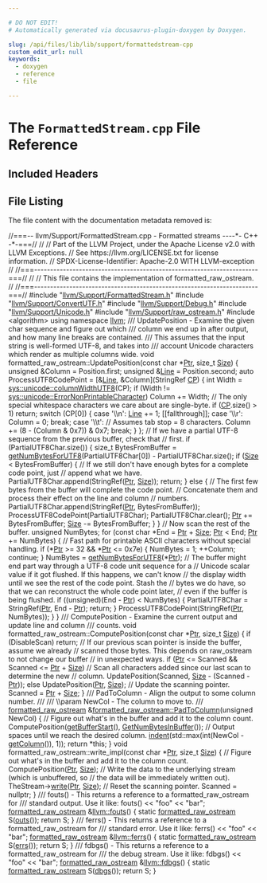 ```yaml
---

# DO NOT EDIT!
# Automatically generated via docusaurus-plugin-doxygen by Doxygen.

slug: /api/files/lib/lib/support/formattedstream-cpp
custom_edit_url: null
keywords:
  - doxygen
  - reference
  - file

---
```





# The `FormattedStream.cpp` File Reference

<DoxygenPage pluginConfig={pluginConfig}>



## Included Headers

<IncludesList>
<IncludesListItem
  filePath="llvm/Support/FormattedStream.h"
  permalink="/docs/api/files/include/include/llvm/include/llvm/support/formattedstream-h"
  isLocal="true" />
<IncludesListItem
  filePath="llvm/Support/ConvertUTF.h"
  permalink="/docs/api/files/include/include/llvm/include/llvm/support/convertutf-h"
  isLocal="true" />
<IncludesListItem
  filePath="llvm/Support/Debug.h"
  permalink="/docs/api/files/include/include/llvm/include/llvm/support/debug-h"
  isLocal="true" />
<IncludesListItem
  filePath="llvm/Support/Unicode.h"
  permalink="/docs/api/files/include/include/llvm/include/llvm/support/unicode-h"
  isLocal="true" />
<IncludesListItem
  filePath="llvm/Support/raw_ostream.h"
  permalink="/docs/api/files/include/include/llvm/include/llvm/support/raw-ostream-h"
  isLocal="true" />
<IncludesListItem
  filePath="algorithm"
  permalink=""
  isLocal="false" />
</IncludesList>


## File Listing

The file content with the documentation metadata removed is:

<ProgramListing>

<Link id="l00001" /><CodeLine lineNumber="1"><span class="doxyHighlightComment">//===-- llvm/Support/FormattedStream.cpp - Formatted streams ----&#42;- C++ -&#42;-===//</span></CodeLine>
<Link id="l00002" /><CodeLine lineNumber="2"><span class="doxyHighlightComment">//</span></CodeLine>
<Link id="l00003" /><CodeLine lineNumber="3"><span class="doxyHighlightComment">// Part of the LLVM Project, under the Apache License v2.0 with LLVM Exceptions.</span></CodeLine>
<Link id="l00004" /><CodeLine lineNumber="4"><span class="doxyHighlightComment">// See https://llvm.org/LICENSE.txt for license information.</span></CodeLine>
<Link id="l00005" /><CodeLine lineNumber="5"><span class="doxyHighlightComment">// SPDX-License-Identifier: Apache-2.0 WITH LLVM-exception</span></CodeLine>
<Link id="l00006" /><CodeLine lineNumber="6"><span class="doxyHighlightComment">//</span></CodeLine>
<Link id="l00007" /><CodeLine lineNumber="7"><span class="doxyHighlightComment">//===----------------------------------------------------------------------===//</span></CodeLine>
<Link id="l00008" /><CodeLine lineNumber="8"><span class="doxyHighlightComment">//</span></CodeLine>
<Link id="l00009" /><CodeLine lineNumber="9"><span class="doxyHighlightComment">// This file contains the implementation of formatted&#95;raw&#95;ostream.</span></CodeLine>
<Link id="l00010" /><CodeLine lineNumber="10"><span class="doxyHighlightComment">//</span></CodeLine>
<Link id="l00011" /><CodeLine lineNumber="11"><span class="doxyHighlightComment">//===----------------------------------------------------------------------===//</span></CodeLine>
<Link id="l00012" /><CodeLine lineNumber="12"></CodeLine>
<Link id="l00013" /><CodeLine lineNumber="13"><span class="doxyHighlightPreprocessor">#include &quot;<a href="/docs/api/files/include/include/llvm/include/llvm/support/formattedstream-h">llvm/Support/FormattedStream.h</a>&quot;</span></CodeLine>
<Link id="l00014" /><CodeLine lineNumber="14"><span class="doxyHighlightPreprocessor">#include &quot;<a href="/docs/api/files/include/include/llvm/include/llvm/support/convertutf-h">llvm/Support/ConvertUTF.h</a>&quot;</span></CodeLine>
<Link id="l00015" /><CodeLine lineNumber="15"><span class="doxyHighlightPreprocessor">#include &quot;<a href="/docs/api/files/include/include/llvm/include/llvm/support/debug-h">llvm/Support/Debug.h</a>&quot;</span></CodeLine>
<Link id="l00016" /><CodeLine lineNumber="16"><span class="doxyHighlightPreprocessor">#include &quot;<a href="/docs/api/files/include/include/llvm/include/llvm/support/unicode-h">llvm/Support/Unicode.h</a>&quot;</span></CodeLine>
<Link id="l00017" /><CodeLine lineNumber="17"><span class="doxyHighlightPreprocessor">#include &quot;<a href="/docs/api/files/include/include/llvm/include/llvm/support/raw-ostream-h">llvm/Support/raw&#95;ostream.h</a>&quot;</span></CodeLine>
<Link id="l00018" /><CodeLine lineNumber="18"><span class="doxyHighlightPreprocessor">#include &lt;algorithm&gt;</span></CodeLine>
<Link id="l00019" /><CodeLine lineNumber="19"></CodeLine>
<Link id="l00020" /><CodeLine lineNumber="20"><span class="doxyHighlightKeyword">using namespace </span><span class="doxyHighlight"><a href="/docs/api/namespaces/llvm">llvm</a>;</span></CodeLine>
<Link id="l00021" /><CodeLine lineNumber="21"></CodeLine>
<Link id="l00022" /><CodeLine lineNumber="22"><span class="doxyHighlightComment">/// UpdatePosition - Examine the given char sequence and figure out which</span></CodeLine>
<Link id="l00023" /><CodeLine lineNumber="23"><span class="doxyHighlightComment">/// column we end up in after output, and how many line breaks are contained.</span></CodeLine>
<Link id="l00024" /><CodeLine lineNumber="24"><span class="doxyHighlightComment">/// This assumes that the input string is well-formed UTF-8, and takes into</span></CodeLine>
<Link id="l00025" /><CodeLine lineNumber="25"><span class="doxyHighlightComment">/// account Unicode characters which render as multiple columns wide.</span></CodeLine>
<Link id="l00026" /><CodeLine lineNumber="26"><span class="doxyHighlightKeywordType">void</span><span class="doxyHighlight"> formatted&#95;raw&#95;ostream::UpdatePosition(</span><span class="doxyHighlightKeyword">const</span><span class="doxyHighlight"> </span><span class="doxyHighlightKeywordType">char</span><span class="doxyHighlight"> &#42;<a href="/docs/api/files/lib/lib/analysis/targetlibraryinfo-cpp/#aca185e6d0e9f423dbb24440206454872a11dbf501abf829b3ab7049c2d3a8a053">Ptr</a>, </span><span class="doxyHighlightKeywordType">size&#95;t</span><span class="doxyHighlight"> <a href="/docs/api/files/lib/lib/analysis/inlineorder-cpp/#a7ee6f0cb51c3b9056199e9a0001fe8c3a6f6cb72d544962fa333e2e34ce64f719">Size</a>) &#123;</span></CodeLine>
<Link id="l00027" /><CodeLine lineNumber="27"><span class="doxyHighlight">  </span><span class="doxyHighlightKeywordType">unsigned</span><span class="doxyHighlight"> &amp;Column = Position.first;</span></CodeLine>
<Link id="l00028" /><CodeLine lineNumber="28"><span class="doxyHighlight">  </span><span class="doxyHighlightKeywordType">unsigned</span><span class="doxyHighlight"> &amp;<a href="/docs/api/namespaces/llvm/logicalview/#af64c789b30b79a5f18889270bccef27ea4803e6b9e63dabf04de980788d6a13c4">Line</a> = Position.second;</span></CodeLine>
<Link id="l00029" /><CodeLine lineNumber="29"></CodeLine>
<Link id="l00030" /><CodeLine lineNumber="30"><span class="doxyHighlight">  </span><span class="doxyHighlightKeyword">auto</span><span class="doxyHighlight"> ProcessUTF8CodePoint = &#91;&amp;<a href="/docs/api/namespaces/llvm/logicalview/#af64c789b30b79a5f18889270bccef27ea4803e6b9e63dabf04de980788d6a13c4">Line</a>, &amp;Column&#93;(StringRef <a href="/docs/api/namespaces/llvm/hexagonisd/#ab37bf6c49bc26c43ddd958218f63ba00a2ee9b253b17d18db5307d47d1051e0ff">CP</a>) &#123;</span></CodeLine>
<Link id="l00031" /><CodeLine lineNumber="31"><span class="doxyHighlight">    </span><span class="doxyHighlightKeywordType">int</span><span class="doxyHighlight"> Width = <a href="/docs/api/namespaces/llvm/sys/unicode/#a5eb094d229e45fc3cee677f5fc824e2a">sys::unicode::columnWidthUTF8</a>(CP);</span></CodeLine>
<Link id="l00032" /><CodeLine lineNumber="32"><span class="doxyHighlight">    </span><span class="doxyHighlightKeywordFlow">if</span><span class="doxyHighlight"> (Width != <a href="/docs/api/namespaces/llvm/sys/unicode/#a054c217b1f8d738318a766e35b31063eae08389c6cf8c7bc89ef7406ac6f95f2d">sys::unicode::ErrorNonPrintableCharacter</a>)</span></CodeLine>
<Link id="l00033" /><CodeLine lineNumber="33"><span class="doxyHighlight">      Column += Width;</span></CodeLine>
<Link id="l00034" /><CodeLine lineNumber="34"></CodeLine>
<Link id="l00035" /><CodeLine lineNumber="35"><span class="doxyHighlight">    </span><span class="doxyHighlightComment">// The only special whitespace characters we care about are single-byte.</span></CodeLine>
<Link id="l00036" /><CodeLine lineNumber="36"><span class="doxyHighlight">    </span><span class="doxyHighlightKeywordFlow">if</span><span class="doxyHighlight"> (<a href="/docs/api/namespaces/llvm/hexagonisd/#ab37bf6c49bc26c43ddd958218f63ba00a2ee9b253b17d18db5307d47d1051e0ff">CP</a>.size() &gt; 1)</span></CodeLine>
<Link id="l00037" /><CodeLine lineNumber="37"><span class="doxyHighlight">      </span><span class="doxyHighlightKeywordFlow">return</span><span class="doxyHighlight">;</span></CodeLine>
<Link id="l00038" /><CodeLine lineNumber="38"></CodeLine>
<Link id="l00039" /><CodeLine lineNumber="39"><span class="doxyHighlight">    </span><span class="doxyHighlightKeywordFlow">switch</span><span class="doxyHighlight"> (CP&#91;0&#93;) &#123;</span></CodeLine>
<Link id="l00040" /><CodeLine lineNumber="40"><span class="doxyHighlight">    </span><span class="doxyHighlightKeywordFlow">case</span><span class="doxyHighlight"> </span><span class="doxyHighlightCharLiteral">&#39;\\n&#39;</span><span class="doxyHighlight">:</span></CodeLine>
<Link id="l00041" /><CodeLine lineNumber="41"><span class="doxyHighlight">      <a href="/docs/api/namespaces/llvm/logicalview/#af64c789b30b79a5f18889270bccef27ea4803e6b9e63dabf04de980788d6a13c4">Line</a> += 1;</span></CodeLine>
<Link id="l00042" /><CodeLine lineNumber="42"><span class="doxyHighlight">      &#91;&#91;fallthrough&#93;&#93;;</span></CodeLine>
<Link id="l00043" /><CodeLine lineNumber="43"><span class="doxyHighlight">    </span><span class="doxyHighlightKeywordFlow">case</span><span class="doxyHighlight"> </span><span class="doxyHighlightCharLiteral">&#39;\\r&#39;</span><span class="doxyHighlight">:</span></CodeLine>
<Link id="l00044" /><CodeLine lineNumber="44"><span class="doxyHighlight">      Column = 0;</span></CodeLine>
<Link id="l00045" /><CodeLine lineNumber="45"><span class="doxyHighlight">      </span><span class="doxyHighlightKeywordFlow">break</span><span class="doxyHighlight">;</span></CodeLine>
<Link id="l00046" /><CodeLine lineNumber="46"><span class="doxyHighlight">    </span><span class="doxyHighlightKeywordFlow">case</span><span class="doxyHighlight"> </span><span class="doxyHighlightCharLiteral">&#39;\\t&#39;</span><span class="doxyHighlight">:</span></CodeLine>
<Link id="l00047" /><CodeLine lineNumber="47"><span class="doxyHighlight">      </span><span class="doxyHighlightComment">// Assumes tab stop = 8 characters.</span></CodeLine>
<Link id="l00048" /><CodeLine lineNumber="48"><span class="doxyHighlight">      Column += (8 - (Column &amp; 0x7)) &amp; 0x7;</span></CodeLine>
<Link id="l00049" /><CodeLine lineNumber="49"><span class="doxyHighlight">      </span><span class="doxyHighlightKeywordFlow">break</span><span class="doxyHighlight">;</span></CodeLine>
<Link id="l00050" /><CodeLine lineNumber="50"><span class="doxyHighlight">    &#125;</span></CodeLine>
<Link id="l00051" /><CodeLine lineNumber="51"><span class="doxyHighlight">  &#125;;</span></CodeLine>
<Link id="l00052" /><CodeLine lineNumber="52"></CodeLine>
<Link id="l00053" /><CodeLine lineNumber="53"><span class="doxyHighlight">  </span><span class="doxyHighlightComment">// If we have a partial UTF-8 sequence from the previous buffer, check that</span></CodeLine>
<Link id="l00054" /><CodeLine lineNumber="54"><span class="doxyHighlight">  </span><span class="doxyHighlightComment">// first.</span></CodeLine>
<Link id="l00055" /><CodeLine lineNumber="55"><span class="doxyHighlight">  </span><span class="doxyHighlightKeywordFlow">if</span><span class="doxyHighlight"> (PartialUTF8Char.size()) &#123;</span></CodeLine>
<Link id="l00056" /><CodeLine lineNumber="56"><span class="doxyHighlight">    </span><span class="doxyHighlightKeywordType">size&#95;t</span><span class="doxyHighlight"> BytesFromBuffer =</span></CodeLine>
<Link id="l00057" /><CodeLine lineNumber="57"><span class="doxyHighlight">        <a href="/docs/api/namespaces/llvm/#a32e798e98caac5726958f91abbb5a98f">getNumBytesForUTF8</a>(PartialUTF8Char&#91;0&#93;) - PartialUTF8Char.size();</span></CodeLine>
<Link id="l00058" /><CodeLine lineNumber="58"><span class="doxyHighlight">    </span><span class="doxyHighlightKeywordFlow">if</span><span class="doxyHighlight"> (<a href="/docs/api/files/lib/lib/analysis/inlineorder-cpp/#a7ee6f0cb51c3b9056199e9a0001fe8c3a6f6cb72d544962fa333e2e34ce64f719">Size</a> &lt; BytesFromBuffer) &#123;</span></CodeLine>
<Link id="l00059" /><CodeLine lineNumber="59"><span class="doxyHighlight">      </span><span class="doxyHighlightComment">// If we still don&#39;t have enough bytes for a complete code point, just</span></CodeLine>
<Link id="l00060" /><CodeLine lineNumber="60"><span class="doxyHighlight">      </span><span class="doxyHighlightComment">// append what we have.</span></CodeLine>
<Link id="l00061" /><CodeLine lineNumber="61"><span class="doxyHighlight">      PartialUTF8Char.append(StringRef(<a href="/docs/api/files/lib/lib/analysis/targetlibraryinfo-cpp/#aca185e6d0e9f423dbb24440206454872a11dbf501abf829b3ab7049c2d3a8a053">Ptr</a>, <a href="/docs/api/files/lib/lib/analysis/inlineorder-cpp/#a7ee6f0cb51c3b9056199e9a0001fe8c3a6f6cb72d544962fa333e2e34ce64f719">Size</a>));</span></CodeLine>
<Link id="l00062" /><CodeLine lineNumber="62"><span class="doxyHighlight">      </span><span class="doxyHighlightKeywordFlow">return</span><span class="doxyHighlight">;</span></CodeLine>
<Link id="l00063" /><CodeLine lineNumber="63"><span class="doxyHighlight">    &#125; </span><span class="doxyHighlightKeywordFlow">else</span><span class="doxyHighlight"> &#123;</span></CodeLine>
<Link id="l00064" /><CodeLine lineNumber="64"><span class="doxyHighlight">      </span><span class="doxyHighlightComment">// The first few bytes from the buffer will complete the code point.</span></CodeLine>
<Link id="l00065" /><CodeLine lineNumber="65"><span class="doxyHighlight">      </span><span class="doxyHighlightComment">// Concatenate them and process their effect on the line and column</span></CodeLine>
<Link id="l00066" /><CodeLine lineNumber="66"><span class="doxyHighlight">      </span><span class="doxyHighlightComment">// numbers.</span></CodeLine>
<Link id="l00067" /><CodeLine lineNumber="67"><span class="doxyHighlight">      PartialUTF8Char.append(StringRef(<a href="/docs/api/files/lib/lib/analysis/targetlibraryinfo-cpp/#aca185e6d0e9f423dbb24440206454872a11dbf501abf829b3ab7049c2d3a8a053">Ptr</a>, BytesFromBuffer));</span></CodeLine>
<Link id="l00068" /><CodeLine lineNumber="68"><span class="doxyHighlight">      ProcessUTF8CodePoint(PartialUTF8Char);</span></CodeLine>
<Link id="l00069" /><CodeLine lineNumber="69"><span class="doxyHighlight">      PartialUTF8Char.clear();</span></CodeLine>
<Link id="l00070" /><CodeLine lineNumber="70"><span class="doxyHighlight">      <a href="/docs/api/files/lib/lib/analysis/targetlibraryinfo-cpp/#aca185e6d0e9f423dbb24440206454872a11dbf501abf829b3ab7049c2d3a8a053">Ptr</a> += BytesFromBuffer;</span></CodeLine>
<Link id="l00071" /><CodeLine lineNumber="71"><span class="doxyHighlight">      <a href="/docs/api/files/lib/lib/analysis/inlineorder-cpp/#a7ee6f0cb51c3b9056199e9a0001fe8c3a6f6cb72d544962fa333e2e34ce64f719">Size</a> -= BytesFromBuffer;</span></CodeLine>
<Link id="l00072" /><CodeLine lineNumber="72"><span class="doxyHighlight">    &#125;</span></CodeLine>
<Link id="l00073" /><CodeLine lineNumber="73"><span class="doxyHighlight">  &#125;</span></CodeLine>
<Link id="l00074" /><CodeLine lineNumber="74"></CodeLine>
<Link id="l00075" /><CodeLine lineNumber="75"><span class="doxyHighlight">  </span><span class="doxyHighlightComment">// Now scan the rest of the buffer.</span></CodeLine>
<Link id="l00076" /><CodeLine lineNumber="76"><span class="doxyHighlight">  </span><span class="doxyHighlightKeywordType">unsigned</span><span class="doxyHighlight"> NumBytes;</span></CodeLine>
<Link id="l00077" /><CodeLine lineNumber="77"><span class="doxyHighlight">  </span><span class="doxyHighlightKeywordFlow">for</span><span class="doxyHighlight"> (</span><span class="doxyHighlightKeyword">const</span><span class="doxyHighlight"> </span><span class="doxyHighlightKeywordType">char</span><span class="doxyHighlight"> &#42;End = <a href="/docs/api/files/lib/lib/analysis/targetlibraryinfo-cpp/#aca185e6d0e9f423dbb24440206454872a11dbf501abf829b3ab7049c2d3a8a053">Ptr</a> + <a href="/docs/api/files/lib/lib/analysis/inlineorder-cpp/#a7ee6f0cb51c3b9056199e9a0001fe8c3a6f6cb72d544962fa333e2e34ce64f719">Size</a>; <a href="/docs/api/files/lib/lib/analysis/targetlibraryinfo-cpp/#aca185e6d0e9f423dbb24440206454872a11dbf501abf829b3ab7049c2d3a8a053">Ptr</a> &lt; End; <a href="/docs/api/files/lib/lib/analysis/targetlibraryinfo-cpp/#aca185e6d0e9f423dbb24440206454872a11dbf501abf829b3ab7049c2d3a8a053">Ptr</a> += NumBytes) &#123;</span></CodeLine>
<Link id="l00078" /><CodeLine lineNumber="78"><span class="doxyHighlight">    </span><span class="doxyHighlightComment">// Fast path for printable ASCII characters without special handling.</span></CodeLine>
<Link id="l00079" /><CodeLine lineNumber="79"><span class="doxyHighlight">    </span><span class="doxyHighlightKeywordFlow">if</span><span class="doxyHighlight"> (&#42;<a href="/docs/api/files/lib/lib/analysis/targetlibraryinfo-cpp/#aca185e6d0e9f423dbb24440206454872a11dbf501abf829b3ab7049c2d3a8a053">Ptr</a> &gt;= 32 &amp;&amp; &#42;<a href="/docs/api/files/lib/lib/analysis/targetlibraryinfo-cpp/#aca185e6d0e9f423dbb24440206454872a11dbf501abf829b3ab7049c2d3a8a053">Ptr</a> &lt;= 0x7e) &#123;</span></CodeLine>
<Link id="l00080" /><CodeLine lineNumber="80"><span class="doxyHighlight">      NumBytes = 1;</span></CodeLine>
<Link id="l00081" /><CodeLine lineNumber="81"><span class="doxyHighlight">      ++Column;</span></CodeLine>
<Link id="l00082" /><CodeLine lineNumber="82"><span class="doxyHighlight">      </span><span class="doxyHighlightKeywordFlow">continue</span><span class="doxyHighlight">;</span></CodeLine>
<Link id="l00083" /><CodeLine lineNumber="83"><span class="doxyHighlight">    &#125;</span></CodeLine>
<Link id="l00084" /><CodeLine lineNumber="84"></CodeLine>
<Link id="l00085" /><CodeLine lineNumber="85"><span class="doxyHighlight">    NumBytes = <a href="/docs/api/namespaces/llvm/#a32e798e98caac5726958f91abbb5a98f">getNumBytesForUTF8</a>(&#42;<a href="/docs/api/files/lib/lib/analysis/targetlibraryinfo-cpp/#aca185e6d0e9f423dbb24440206454872a11dbf501abf829b3ab7049c2d3a8a053">Ptr</a>);</span></CodeLine>
<Link id="l00086" /><CodeLine lineNumber="86"></CodeLine>
<Link id="l00087" /><CodeLine lineNumber="87"><span class="doxyHighlight">    </span><span class="doxyHighlightComment">// The buffer might end part way through a UTF-8 code unit sequence for a</span></CodeLine>
<Link id="l00088" /><CodeLine lineNumber="88"><span class="doxyHighlight">    </span><span class="doxyHighlightComment">// Unicode scalar value if it got flushed. If this happens, we can&#39;t know</span></CodeLine>
<Link id="l00089" /><CodeLine lineNumber="89"><span class="doxyHighlight">    </span><span class="doxyHighlightComment">// the display width until we see the rest of the code point. Stash the</span></CodeLine>
<Link id="l00090" /><CodeLine lineNumber="90"><span class="doxyHighlight">    </span><span class="doxyHighlightComment">// bytes we do have, so that we can reconstruct the whole code point later,</span></CodeLine>
<Link id="l00091" /><CodeLine lineNumber="91"><span class="doxyHighlight">    </span><span class="doxyHighlightComment">// even if the buffer is being flushed.</span></CodeLine>
<Link id="l00092" /><CodeLine lineNumber="92"><span class="doxyHighlight">    </span><span class="doxyHighlightKeywordFlow">if</span><span class="doxyHighlight"> ((</span><span class="doxyHighlightKeywordType">unsigned</span><span class="doxyHighlight">)(End - <a href="/docs/api/files/lib/lib/analysis/targetlibraryinfo-cpp/#aca185e6d0e9f423dbb24440206454872a11dbf501abf829b3ab7049c2d3a8a053">Ptr</a>) &lt; NumBytes) &#123;</span></CodeLine>
<Link id="l00093" /><CodeLine lineNumber="93"><span class="doxyHighlight">      PartialUTF8Char = StringRef(<a href="/docs/api/files/lib/lib/analysis/targetlibraryinfo-cpp/#aca185e6d0e9f423dbb24440206454872a11dbf501abf829b3ab7049c2d3a8a053">Ptr</a>, End - <a href="/docs/api/files/lib/lib/analysis/targetlibraryinfo-cpp/#aca185e6d0e9f423dbb24440206454872a11dbf501abf829b3ab7049c2d3a8a053">Ptr</a>);</span></CodeLine>
<Link id="l00094" /><CodeLine lineNumber="94"><span class="doxyHighlight">      </span><span class="doxyHighlightKeywordFlow">return</span><span class="doxyHighlight">;</span></CodeLine>
<Link id="l00095" /><CodeLine lineNumber="95"><span class="doxyHighlight">    &#125;</span></CodeLine>
<Link id="l00096" /><CodeLine lineNumber="96"></CodeLine>
<Link id="l00097" /><CodeLine lineNumber="97"><span class="doxyHighlight">    ProcessUTF8CodePoint(StringRef(<a href="/docs/api/files/lib/lib/analysis/targetlibraryinfo-cpp/#aca185e6d0e9f423dbb24440206454872a11dbf501abf829b3ab7049c2d3a8a053">Ptr</a>, NumBytes));</span></CodeLine>
<Link id="l00098" /><CodeLine lineNumber="98"><span class="doxyHighlight">  &#125;</span></CodeLine>
<Link id="l00099" /><CodeLine lineNumber="99"><span class="doxyHighlight">&#125;</span></CodeLine>
<Link id="l00100" /><CodeLine lineNumber="100"></CodeLine>
<Link id="l00101" /><CodeLine lineNumber="101"><span class="doxyHighlightComment">/// ComputePosition - Examine the current output and update line and column</span></CodeLine>
<Link id="l00102" /><CodeLine lineNumber="102"><span class="doxyHighlightComment">/// counts.</span></CodeLine>
<Link id="l00103" /><CodeLine lineNumber="103"><span class="doxyHighlightKeywordType">void</span><span class="doxyHighlight"> formatted&#95;raw&#95;ostream::ComputePosition(</span><span class="doxyHighlightKeyword">const</span><span class="doxyHighlight"> </span><span class="doxyHighlightKeywordType">char</span><span class="doxyHighlight"> &#42;<a href="/docs/api/files/lib/lib/analysis/targetlibraryinfo-cpp/#aca185e6d0e9f423dbb24440206454872a11dbf501abf829b3ab7049c2d3a8a053">Ptr</a>, </span><span class="doxyHighlightKeywordType">size&#95;t</span><span class="doxyHighlight"> <a href="/docs/api/files/lib/lib/analysis/inlineorder-cpp/#a7ee6f0cb51c3b9056199e9a0001fe8c3a6f6cb72d544962fa333e2e34ce64f719">Size</a>) &#123;</span></CodeLine>
<Link id="l00104" /><CodeLine lineNumber="104"><span class="doxyHighlight">  </span><span class="doxyHighlightKeywordFlow">if</span><span class="doxyHighlight"> (DisableScan)</span></CodeLine>
<Link id="l00105" /><CodeLine lineNumber="105"><span class="doxyHighlight">    </span><span class="doxyHighlightKeywordFlow">return</span><span class="doxyHighlight">;</span></CodeLine>
<Link id="l00106" /><CodeLine lineNumber="106"></CodeLine>
<Link id="l00107" /><CodeLine lineNumber="107"><span class="doxyHighlight">  </span><span class="doxyHighlightComment">// If our previous scan pointer is inside the buffer, assume we already</span></CodeLine>
<Link id="l00108" /><CodeLine lineNumber="108"><span class="doxyHighlight">  </span><span class="doxyHighlightComment">// scanned those bytes. This depends on raw&#95;ostream to not change our buffer</span></CodeLine>
<Link id="l00109" /><CodeLine lineNumber="109"><span class="doxyHighlight">  </span><span class="doxyHighlightComment">// in unexpected ways.</span></CodeLine>
<Link id="l00110" /><CodeLine lineNumber="110"><span class="doxyHighlight">  </span><span class="doxyHighlightKeywordFlow">if</span><span class="doxyHighlight"> (<a href="/docs/api/files/lib/lib/analysis/targetlibraryinfo-cpp/#aca185e6d0e9f423dbb24440206454872a11dbf501abf829b3ab7049c2d3a8a053">Ptr</a> &lt;= Scanned &amp;&amp; Scanned &lt;= <a href="/docs/api/files/lib/lib/analysis/targetlibraryinfo-cpp/#aca185e6d0e9f423dbb24440206454872a11dbf501abf829b3ab7049c2d3a8a053">Ptr</a> + <a href="/docs/api/files/lib/lib/analysis/inlineorder-cpp/#a7ee6f0cb51c3b9056199e9a0001fe8c3a6f6cb72d544962fa333e2e34ce64f719">Size</a>)</span></CodeLine>
<Link id="l00111" /><CodeLine lineNumber="111"><span class="doxyHighlight">    </span><span class="doxyHighlightComment">// Scan all characters added since our last scan to determine the new</span></CodeLine>
<Link id="l00112" /><CodeLine lineNumber="112"><span class="doxyHighlight">    </span><span class="doxyHighlightComment">// column.</span></CodeLine>
<Link id="l00113" /><CodeLine lineNumber="113"><span class="doxyHighlight">    UpdatePosition(Scanned, <a href="/docs/api/files/lib/lib/analysis/inlineorder-cpp/#a7ee6f0cb51c3b9056199e9a0001fe8c3a6f6cb72d544962fa333e2e34ce64f719">Size</a> - (Scanned - <a href="/docs/api/files/lib/lib/analysis/targetlibraryinfo-cpp/#aca185e6d0e9f423dbb24440206454872a11dbf501abf829b3ab7049c2d3a8a053">Ptr</a>));</span></CodeLine>
<Link id="l00114" /><CodeLine lineNumber="114"><span class="doxyHighlight">  </span><span class="doxyHighlightKeywordFlow">else</span></CodeLine>
<Link id="l00115" /><CodeLine lineNumber="115"><span class="doxyHighlight">    UpdatePosition(<a href="/docs/api/files/lib/lib/analysis/targetlibraryinfo-cpp/#aca185e6d0e9f423dbb24440206454872a11dbf501abf829b3ab7049c2d3a8a053">Ptr</a>, <a href="/docs/api/files/lib/lib/analysis/inlineorder-cpp/#a7ee6f0cb51c3b9056199e9a0001fe8c3a6f6cb72d544962fa333e2e34ce64f719">Size</a>);</span></CodeLine>
<Link id="l00116" /><CodeLine lineNumber="116"></CodeLine>
<Link id="l00117" /><CodeLine lineNumber="117"><span class="doxyHighlight">  </span><span class="doxyHighlightComment">// Update the scanning pointer.</span></CodeLine>
<Link id="l00118" /><CodeLine lineNumber="118"><span class="doxyHighlight">  Scanned = <a href="/docs/api/files/lib/lib/analysis/targetlibraryinfo-cpp/#aca185e6d0e9f423dbb24440206454872a11dbf501abf829b3ab7049c2d3a8a053">Ptr</a> + <a href="/docs/api/files/lib/lib/analysis/inlineorder-cpp/#a7ee6f0cb51c3b9056199e9a0001fe8c3a6f6cb72d544962fa333e2e34ce64f719">Size</a>;</span></CodeLine>
<Link id="l00119" /><CodeLine lineNumber="119"><span class="doxyHighlight">&#125;</span></CodeLine>
<Link id="l00120" /><CodeLine lineNumber="120"></CodeLine>
<Link id="l00121" /><CodeLine lineNumber="121"><span class="doxyHighlightComment">/// PadToColumn - Align the output to some column number.</span></CodeLine>
<Link id="l00122" /><CodeLine lineNumber="122"><span class="doxyHighlightComment">///</span></CodeLine>
<Link id="l00123" /><CodeLine lineNumber="123"><span class="doxyHighlightComment">/// \\param NewCol - The column to move to.</span></CodeLine>
<Link id="l00124" /><CodeLine lineNumber="124"><span class="doxyHighlightComment">///</span></CodeLine>
<Link id="l00125" /><CodeLine lineNumber="125" lineLink="/docs/api/classes/llvm/formatted-raw-ostream/#a1fc7f913807a21ba5a42df7cc2d2e748"><span class="doxyHighlight"><a href="/docs/api/classes/llvm/formatted-raw-ostream/#adb8a7ef601b3598707e6ae9a6c9f6e4d">formatted&#95;raw&#95;ostream</a> &amp;<a href="/docs/api/classes/llvm/formatted-raw-ostream/#a1fc7f913807a21ba5a42df7cc2d2e748">formatted&#95;raw&#95;ostream::PadToColumn</a>(</span><span class="doxyHighlightKeywordType">unsigned</span><span class="doxyHighlight"> NewCol) &#123;</span></CodeLine>
<Link id="l00126" /><CodeLine lineNumber="126"><span class="doxyHighlight">  </span><span class="doxyHighlightComment">// Figure out what&#39;s in the buffer and add it to the column count.</span></CodeLine>
<Link id="l00127" /><CodeLine lineNumber="127"><span class="doxyHighlight">  ComputePosition(<a href="/docs/api/classes/llvm/raw-ostream/#a980ad6112624b521eb2d831b39b346eb">getBufferStart</a>(), <a href="/docs/api/classes/llvm/raw-ostream/#ad6cd89674692383208613b1e4ee560fe">GetNumBytesInBuffer</a>());</span></CodeLine>
<Link id="l00128" /><CodeLine lineNumber="128"></CodeLine>
<Link id="l00129" /><CodeLine lineNumber="129"><span class="doxyHighlight">  </span><span class="doxyHighlightComment">// Output spaces until we reach the desired column.</span></CodeLine>
<Link id="l00130" /><CodeLine lineNumber="130"><span class="doxyHighlight">  <a href="/docs/api/classes/llvm/raw-ostream/#a8fdf5cdf041c8aded7e3308c1c3efacc">indent</a>(std::max(</span><span class="doxyHighlightKeywordType">int</span><span class="doxyHighlight">(NewCol - <a href="/docs/api/classes/llvm/formatted-raw-ostream/#a65290bab4b83149e403bf48709658bd1">getColumn</a>()), 1));</span></CodeLine>
<Link id="l00131" /><CodeLine lineNumber="131"><span class="doxyHighlight">  </span><span class="doxyHighlightKeywordFlow">return</span><span class="doxyHighlight"> &#42;</span><span class="doxyHighlightKeyword">this</span><span class="doxyHighlight">;</span></CodeLine>
<Link id="l00132" /><CodeLine lineNumber="132"><span class="doxyHighlight">&#125;</span></CodeLine>
<Link id="l00133" /><CodeLine lineNumber="133"></CodeLine>
<Link id="l00134" /><CodeLine lineNumber="134"><span class="doxyHighlightKeywordType">void</span><span class="doxyHighlight"> formatted&#95;raw&#95;ostream::write&#95;impl(</span><span class="doxyHighlightKeyword">const</span><span class="doxyHighlight"> </span><span class="doxyHighlightKeywordType">char</span><span class="doxyHighlight"> &#42;<a href="/docs/api/files/lib/lib/analysis/targetlibraryinfo-cpp/#aca185e6d0e9f423dbb24440206454872a11dbf501abf829b3ab7049c2d3a8a053">Ptr</a>, </span><span class="doxyHighlightKeywordType">size&#95;t</span><span class="doxyHighlight"> <a href="/docs/api/files/lib/lib/analysis/inlineorder-cpp/#a7ee6f0cb51c3b9056199e9a0001fe8c3a6f6cb72d544962fa333e2e34ce64f719">Size</a>) &#123;</span></CodeLine>
<Link id="l00135" /><CodeLine lineNumber="135"><span class="doxyHighlight">  </span><span class="doxyHighlightComment">// Figure out what&#39;s in the buffer and add it to the column count.</span></CodeLine>
<Link id="l00136" /><CodeLine lineNumber="136"><span class="doxyHighlight">  ComputePosition(<a href="/docs/api/files/lib/lib/analysis/targetlibraryinfo-cpp/#aca185e6d0e9f423dbb24440206454872a11dbf501abf829b3ab7049c2d3a8a053">Ptr</a>, <a href="/docs/api/files/lib/lib/analysis/inlineorder-cpp/#a7ee6f0cb51c3b9056199e9a0001fe8c3a6f6cb72d544962fa333e2e34ce64f719">Size</a>);</span></CodeLine>
<Link id="l00137" /><CodeLine lineNumber="137"></CodeLine>
<Link id="l00138" /><CodeLine lineNumber="138"><span class="doxyHighlight">  </span><span class="doxyHighlightComment">// Write the data to the underlying stream (which is unbuffered, so</span></CodeLine>
<Link id="l00139" /><CodeLine lineNumber="139"><span class="doxyHighlight">  </span><span class="doxyHighlightComment">// the data will be immediately written out).</span></CodeLine>
<Link id="l00140" /><CodeLine lineNumber="140"><span class="doxyHighlight">  TheStream-&gt;<a href="/docs/api/classes/llvm/raw-ostream/#a6e0cbc5c8568d8446c284c8538b2c9f1">write</a>(<a href="/docs/api/files/lib/lib/analysis/targetlibraryinfo-cpp/#aca185e6d0e9f423dbb24440206454872a11dbf501abf829b3ab7049c2d3a8a053">Ptr</a>, <a href="/docs/api/files/lib/lib/analysis/inlineorder-cpp/#a7ee6f0cb51c3b9056199e9a0001fe8c3a6f6cb72d544962fa333e2e34ce64f719">Size</a>);</span></CodeLine>
<Link id="l00141" /><CodeLine lineNumber="141"></CodeLine>
<Link id="l00142" /><CodeLine lineNumber="142"><span class="doxyHighlight">  </span><span class="doxyHighlightComment">// Reset the scanning pointer.</span></CodeLine>
<Link id="l00143" /><CodeLine lineNumber="143"><span class="doxyHighlight">  Scanned = </span><span class="doxyHighlightKeyword">nullptr</span><span class="doxyHighlight">;</span></CodeLine>
<Link id="l00144" /><CodeLine lineNumber="144"><span class="doxyHighlight">&#125;</span></CodeLine>
<Link id="l00145" /><CodeLine lineNumber="145"></CodeLine>
<Link id="l00146" /><CodeLine lineNumber="146"><span class="doxyHighlightComment">/// fouts() - This returns a reference to a formatted&#95;raw&#95;ostream for</span></CodeLine>
<Link id="l00147" /><CodeLine lineNumber="147"><span class="doxyHighlightComment">/// standard output.  Use it like: fouts() &lt;&lt; &quot;foo&quot; &lt;&lt; &quot;bar&quot;;</span></CodeLine>
<Link id="l00148" /><CodeLine lineNumber="148" lineLink="/docs/api/namespaces/llvm/#a472f926a5e7fc7bb1f147eb4e383cd34"><span class="doxyHighlight"><a href="/docs/api/classes/llvm/formatted-raw-ostream">formatted&#95;raw&#95;ostream</a> &amp;<a href="/docs/api/namespaces/llvm/#a472f926a5e7fc7bb1f147eb4e383cd34">llvm::fouts</a>() &#123;</span></CodeLine>
<Link id="l00149" /><CodeLine lineNumber="149"><span class="doxyHighlight">  </span><span class="doxyHighlightKeyword">static</span><span class="doxyHighlight"> <a href="/docs/api/classes/llvm/formatted-raw-ostream">formatted&#95;raw&#95;ostream</a> S(<a href="/docs/api/namespaces/llvm/#a2d79a00fa7c56f57b87f2fe2a3f118c7">outs</a>());</span></CodeLine>
<Link id="l00150" /><CodeLine lineNumber="150"><span class="doxyHighlight">  </span><span class="doxyHighlightKeywordFlow">return</span><span class="doxyHighlight"> S;</span></CodeLine>
<Link id="l00151" /><CodeLine lineNumber="151"><span class="doxyHighlight">&#125;</span></CodeLine>
<Link id="l00152" /><CodeLine lineNumber="152"></CodeLine>
<Link id="l00153" /><CodeLine lineNumber="153"><span class="doxyHighlightComment">/// ferrs() - This returns a reference to a formatted&#95;raw&#95;ostream for</span></CodeLine>
<Link id="l00154" /><CodeLine lineNumber="154"><span class="doxyHighlightComment">/// standard error.  Use it like: ferrs() &lt;&lt; &quot;foo&quot; &lt;&lt; &quot;bar&quot;;</span></CodeLine>
<Link id="l00155" /><CodeLine lineNumber="155" lineLink="/docs/api/namespaces/llvm/#afda981ec296fec6b640f6fcbdda8c980"><span class="doxyHighlight"><a href="/docs/api/classes/llvm/formatted-raw-ostream">formatted&#95;raw&#95;ostream</a> &amp;<a href="/docs/api/namespaces/llvm/#afda981ec296fec6b640f6fcbdda8c980">llvm::ferrs</a>() &#123;</span></CodeLine>
<Link id="l00156" /><CodeLine lineNumber="156"><span class="doxyHighlight">  </span><span class="doxyHighlightKeyword">static</span><span class="doxyHighlight"> <a href="/docs/api/classes/llvm/formatted-raw-ostream">formatted&#95;raw&#95;ostream</a> S(<a href="/docs/api/namespaces/llvm/#a9a7b5c68c90f85baaedaa854cc5002cc">errs</a>());</span></CodeLine>
<Link id="l00157" /><CodeLine lineNumber="157"><span class="doxyHighlight">  </span><span class="doxyHighlightKeywordFlow">return</span><span class="doxyHighlight"> S;</span></CodeLine>
<Link id="l00158" /><CodeLine lineNumber="158"><span class="doxyHighlight">&#125;</span></CodeLine>
<Link id="l00159" /><CodeLine lineNumber="159"></CodeLine>
<Link id="l00160" /><CodeLine lineNumber="160"><span class="doxyHighlightComment">/// fdbgs() - This returns a reference to a formatted&#95;raw&#95;ostream for</span></CodeLine>
<Link id="l00161" /><CodeLine lineNumber="161"><span class="doxyHighlightComment">/// the debug stream.  Use it like: fdbgs() &lt;&lt; &quot;foo&quot; &lt;&lt; &quot;bar&quot;;</span></CodeLine>
<Link id="l00162" /><CodeLine lineNumber="162" lineLink="/docs/api/namespaces/llvm/#a15e24b8be5cefb33e34f2d8c0124f6aa"><span class="doxyHighlight"><a href="/docs/api/classes/llvm/formatted-raw-ostream">formatted&#95;raw&#95;ostream</a> &amp;<a href="/docs/api/namespaces/llvm/#a15e24b8be5cefb33e34f2d8c0124f6aa">llvm::fdbgs</a>() &#123;</span></CodeLine>
<Link id="l00163" /><CodeLine lineNumber="163"><span class="doxyHighlight">  </span><span class="doxyHighlightKeyword">static</span><span class="doxyHighlight"> <a href="/docs/api/classes/llvm/formatted-raw-ostream">formatted&#95;raw&#95;ostream</a> S(<a href="/docs/api/namespaces/llvm/#a7c46c742c31be54870e2038048e6b391">dbgs</a>());</span></CodeLine>
<Link id="l00164" /><CodeLine lineNumber="164"><span class="doxyHighlight">  </span><span class="doxyHighlightKeywordFlow">return</span><span class="doxyHighlight"> S;</span></CodeLine>
<Link id="l00165" /><CodeLine lineNumber="165"><span class="doxyHighlight">&#125;</span></CodeLine>

</ProgramListing>


</DoxygenPage>
